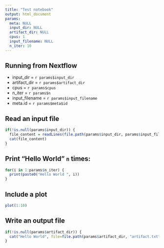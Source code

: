 ```yaml
---
title: "Test notebook"
output: html_document
params:
  meta: NULL
  input_dir: NULL
  artifact_dir: NULL
  cpus: 1 
  input_filename: NULL
  n_iter: 10
---
```


## Running from Nextflow

 * input_dir = `r params$input_dir`
 * artifact_dir = `r params$artifact_dir`
 * cpus = `r params$cpus`
 * n_iter = `r params$n`
 * input_filename = `r params$input_filename`
 * meta.id = `r params$meta$id`
 
 
## Read an input file

```r
if(!is.null(params$input_dir)) {
  file_content = readLines(file.path(params$input_dir, params$input_filename))
  cat(file_content)
}
```


## Print "Hello World" `n` times: 
```r
for(i in 1:params$n_iter) {
  print(paste0("Hello World ", i))
}
```

## Include a plot

```r
plot(1:10)
```

## Write an output file

```r
if(!is.null(params$artifact_dir)) {
  cat("Hello World", file=file.path(params$artifact_dir, "artifact.txt"))
}
```

